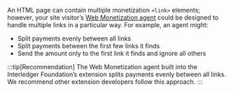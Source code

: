 
An HTML page can contain multiple monetization `<link>` elements; however, your site visitor’s [Web Monetization agent](#web-monetization-agent) could be designed to handle multiple links in a particular way. For example, an agent might:

* Split payments evenly between all links
* Split payments between the first few links it finds
* Send the amount only to the first link it finds and ignore all others

:::tip[Recommendation]
The Web Monetization agent built into the <LinkOut href="https://github.com/interledger/web-monetization-extension">Interledger Foundation’s extension</LinkOut> splits payments evenly between all links. We recommend other extension developers follow this approach.
:::